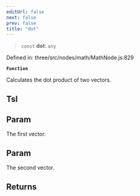 ```yaml
---
editUrl: false
next: false
prev: false
title: "dot"
---
```


> `const` **dot**: `any`

Defined in: three/src/nodes/math/MathNode.js:829

**`Function`**

Calculates the dot product of two vectors.

## Tsl

## Param

The first vector.

## Param

The second vector.

## Returns
